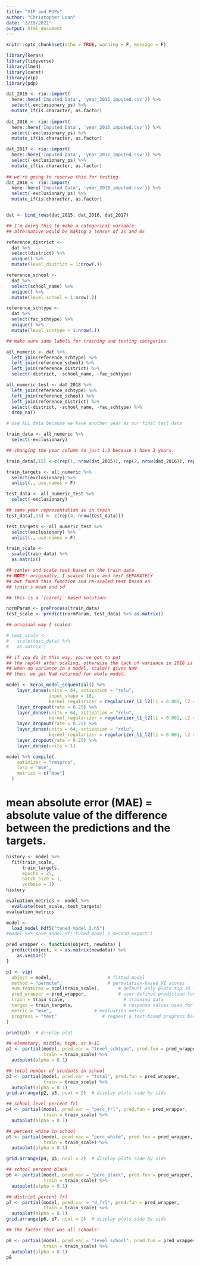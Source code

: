 ```yaml
---
title: "VIP and PDPs"
author: "Christopher Loan"
date: "3/19/2021"
output: html_document
---
```


```r
knitr::opts_chunk$set(echo = TRUE, warning = F, message = F)
```


```r
library(keras)
library(tidyverse)
library(lme4)
library(caret)
library(vip)
library(pdp)
```

```r
dat_2015 <- rio::import(
  here::here('Imputed Data', 'year_2015_imputed.csv')) %>% 
  select(-exclusionary_ps) %>% 
  mutate_if(is.character, as.factor)
  
dat_2016 <- rio::import(
  here::here('Imputed Data', 'year_2016_imputed.csv')) %>% 
  select(-exclusionary_ps) %>% 
  mutate_if(is.character, as.factor)

dat_2017 <- rio::import(
  here::here('Imputed Data', 'year_2017_imputed.csv')) %>% 
  select(-exclusionary_ps) %>% 
  mutate_if(is.character, as.factor)
  
## we're going to reserve this for testing
dat_2018 <- rio::import(
  here::here('Imputed Data', 'year_2018_imputed.csv')) %>%
  select(-exclusionary_ps) %>%
  mutate_if(is.character, as.factor)


dat <- bind_rows(dat_2015, dat_2016, dat_2017)

## I'm doing this to make a categorical variable
## alternative would be making a tensor of 1s and 0s

reference_district <- 
  dat %>% 
  select(district) %>% 
  unique() %>% 
  mutate(level_district = 1:nrow(.))

reference_school <- 
  dat %>% 
  select(school_name) %>% 
  unique() %>% 
  mutate(level_school = 1:nrow(.))

reference_schtype <- 
  dat %>% 
  select(fac_schtype) %>% 
  unique() %>% 
  mutate(level_schtype = 1:nrow(.))
```

```r
## make sure same labels for training and testing categories

all_numeric <- dat %>% 
  left_join(reference_schtype) %>% 
  left_join(reference_school) %>% 
  left_join(reference_district) %>% 
  select(-district, -school_name, -fac_schtype)

all_numeric_test <- dat_2018 %>% 
  left_join(reference_schtype) %>% 
  left_join(reference_school) %>% 
  left_join(reference_district) %>% 
  select(-district, -school_name, -fac_schtype) %>% 
  drop_na()
```

```r
# Use ALL data because we have another year as our final test data

train_data <- all_numeric %>%
  select(-exclusionary)

## changing the year column to just 1:3 because i have 3 years. 

train_data[,15] <-c(rep(1, nrow(dat_2015)), rep(2, nrow(dat_2016)), rep(3, nrow(dat_2017))) 

train_targets <- all_numeric %>%
  select(exclusionary) %>%
  unlist(., use.names = F)

test_data <- all_numeric_test %>%
  select(-exclusionary) 

## same year representation as in train
test_data[,15] <- c(rep(4, nrow(test_data)))

test_targets <- all_numeric_test %>% 
  select(exclusionary) %>% 
  unlist(., use.names = F)
```

```r
train_scale <- 
  scale(train_data) %>% 
  as.matrix() 
```

```r
## center and scale test based on the train data
## NOTE: originally, I scaled train and test SEPARATELY
## but found this function and re-scaled test based on 
## train's mean and sd

## this is a `{caret}` based solution:

normParam <- preProcess(train_data)
test_scale <- predict(normParam, test_data) %>% as.matrix()

```

```r
## original way I scaled: 

# test_scale <- 
#   scale(test_data) %>% 
#   as.matrix()

## if you do it this way, you've got to put
## the rep(4) after scaling, otherwise the lack of variance in 2018 is issue.
## when no variance in a model, scale() gives NaN
## then, we get NaN returned for whole model.

```

```r
model <- keras_model_sequential() %>%
    layer_dense(units = 64, activation = "relu",
                input_shape = 18, 
                kernel_regularizer = regularizer_l1_l2(l1 = 0.001, l2 = 0.001)) %>%
    layer_dropout(rate = 0.25) %>%  
    layer_dense(units = 64, activation = "relu", 
                kernel_regularizer = regularizer_l1_l2(l1 = 0.001, l2 = 0.001)) %>%
    layer_dropout(rate = 0.25) %>%  
    layer_dense(units = 64, activation = "relu", 
                kernel_regularizer = regularizer_l1_l2(l1 = 0.001, l2 = 0.001)) %>%
    layer_dropout(rate = 0.25) %>%  
    layer_dense(units = 1)

model %>% compile(
    optimizer = "rmsprop",
    loss = "mse",
    metrics = c("mae")
  ) 
```

# mean absolute error (MAE) = absolute value of the difference between the predictions and the targets. 

```r
history <- model %>% 
  fit(train_scale, 
      train_targets,
      epochs = 25, 
      batch_size = 1, 
      verbose = 1)
history
```

```r
evaluation_metrics <- model %>%
  evaluate(test_scale, test_targets)
evaluation_metrics
```

```r
model <-
  load_model_hdf5("tuned_model_2.h5")
#model %>% save_model_tf('tuned_model_2_second_export')
```

```r
pred_wrapper <- function(object, newdata) {
  predict(object, x = as.matrix(newdata)) %>%
    as.vector()
}

p1 <- vip(
  object = model,                     # fitted model
  method = "permute",                 # permutation-based VI scores
  num_features = ncol(train_scale),       # default only plots top 10 features
  pred_wrapper = pred_wrapper,            # user-defined prediction function
  train = train_scale,                      # training data
  target = train_targets,                   # response values used for training
  metric = "mse",                # evaluation metric
  progress = "text"                 # request a text-based progress bar
)

print(p1)  # display plot
```

```r
## elemetary, middle, high, or k-12
p2 <- partial(model, pred.var = "level_schtype", pred.fun = pred_wrapper, 
              train = train_scale) %>%
  autoplot(alpha = 0.1)

## total number of students in school
p3 <- partial(model, pred.var = "total", pred.fun = pred_wrapper, 
              train = train_scale) %>%
  autoplot(alpha = 0.1)
grid.arrange(p2, p3, ncol = 2)  # display plots side by side
```

```r
## school level percent frl
p4 <- partial(model, pred.var = "perc_frl", pred.fun = pred_wrapper, 
              train = train_scale) %>%
  autoplot(alpha = 0.1)

## percent white in school
p5 <- partial(model, pred.var = "perc_white", pred.fun = pred_wrapper, 
              train = train_scale) %>%
  autoplot(alpha = 0.1)

grid.arrange(p4, p5, ncol = 2)  # display plots side by side
```

```r
## school percent black
p6 <- partial(model, pred.var = "perc_black", pred.fun = pred_wrapper, 
              train = train_scale) %>%
  autoplot(alpha = 0.1)

## district percent frl
p7 <- partial(model, pred.var = "d_frl", pred.fun = pred_wrapper, 
              train = train_scale) %>%
  autoplot(alpha = 0.1)
grid.arrange(p6, p7, ncol = 2)  # display plots side by side
```

```r
## the factor that was all schools'

p8 <- partial(model, pred.var = "level_school", pred.fun = pred_wrapper, 
              train = train_scale) %>%
  autoplot(alpha = 0.1)
p8
```

